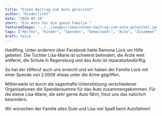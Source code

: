 ```yaml
---
title: "Einen Beitrag zum Auto geleistet"
author: "Kinderlicht"
date: "2020-05-28"
short: "Ein Auto für die ganze Familie."
featuredImage: "../../images//news/einen-beitrag-zum-auto-geleistet.jpg"
tags: ["Helfen", "Kinder", "Spenden", "Gemeinwohl", "Auto", "Zusammen"]
draft: false
---
```

Haidlfing. Unter anderem über Facebook hatte Ramona Lück um Hilfe gebeten. Die Tochter Lisa-Marie ist schwerst behindert, die Ärzte weit entfernt, die Schule in Regensburg und das Auto ist reparaturbedürftig.

So hat der Hilferuf auch uns erreicht und wir haben der Familie Lück mit einer Spende von 2.000€ etwas unter die Arme gegriffen.

Mittlerweile ist durch die sagenhafte Unterstützung verschiedener Organisationen die Spendensumme für das Auto zusammengekommen. Für die kleine Lisa-Marie, die sehr gerne Auto fährt, freut uns das natürlich besonders.

Wir wünschen der Familie alles Gute und Lisa viel Spaß beim Autofahren!
